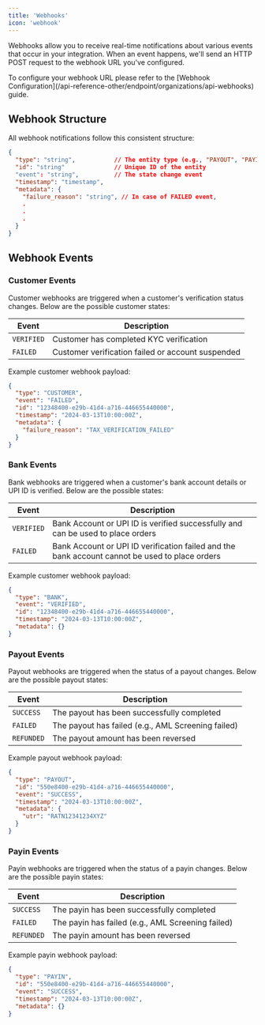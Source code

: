 ```yaml
---
title: 'Webhooks'
icon: 'webhook'
---
```


Webhooks allow you to receive real-time notifications about various events that occur in your integration. When an event happens, we'll send an HTTP POST request to the webhook URL you've configured.

<Note>
To configure your webhook URL please refer to the [Webhook Configuration](/api-reference-other/endpoint/organizations/api-webhooks) guide.
</Note>

## Webhook Structure

All webhook notifications follow this consistent structure:

```json
{
  "type": "string",           // The entity type (e.g., "PAYOUT", "PAYIN", "CUSTOMER", "BANK")
  "id": "string"              // Unique ID of the entity 
  "event": "string",          // The state change event
  "timestamp": "timestamp",
  "metadata": {
    "failure_reason": "string", // In case of FAILED event,
    .
    .
    .
  }
}
```

## Webhook Events

### Customer Events

Customer webhooks are triggered when a customer's verification status changes. Below are the possible customer states:

| Event | Description |
|-------|-------------|
| `VERIFIED` | Customer has completed KYC verification |
| `FAILED` | Customer verification failed or account suspended |

Example customer webhook payload:
```json
{
  "type": "CUSTOMER",
  "event": "FAILED",
  "id": "12348400-e29b-41d4-a716-446655440000",
  "timestamp": "2024-03-13T10:00:00Z",
  "metadata": {
    "failure_reason": "TAX_VERIFICATION_FAILED"
  }
}
```

### Bank Events

Bank webhooks are triggered when a customer's bank account details or UPI ID is verified. Below are the possible states:

| Event | Description |
|-------|-------------|
| `VERIFIED` | Bank Account or UPI ID is verified successfully and can be used to place orders |
| `FAILED` | Bank Account or UPI ID verification failed and the bank account cannot be used to place orders |

Example customer webhook payload:
```json
{
  "type": "BANK",
  "event": "VERIFIED",
  "id": "12348400-e29b-41d4-a716-446655440000",
  "timestamp": "2024-03-13T10:00:00Z",
  "metadata": {}
}
```

### Payout Events

Payout webhooks are triggered when the status of a payout changes. Below are the possible payout states:

| Event | Description |
|-------|-------------|
| `SUCCESS` | The payout has been successfully completed |
| `FAILED` | The payout has failed (e.g., AML Screening failed) |
| `REFUNDED` | The payout amount has been reversed |

Example payout webhook payload:
```json
{
  "type": "PAYOUT",
  "id": "550e8400-e29b-41d4-a716-446655440000",
  "event": "SUCCESS",
  "timestamp": "2024-03-13T10:00:00Z",
  "metadata": {
    "utr": "RATN12341234XYZ"
  }
}
```

### Payin Events

Payin webhooks are triggered when the status of a payin changes. Below are the possible payin states:

| Event | Description |
|-------|-------------|
| `SUCCESS` | The payin has been successfully completed |
| `FAILED` | The payin has failed (e.g., AML Screening failed) |
| `REFUNDED` | The payin amount has been reversed |

Example payin webhook payload:
```json
{
  "type": "PAYIN",
  "id": "550e8400-e29b-41d4-a716-446655440000",
  "event": "SUCCESS",
  "timestamp": "2024-03-13T10:00:00Z",
  "metadata": {}
}
```